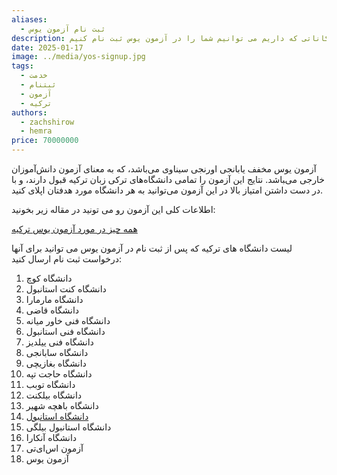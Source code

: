```yaml
---
aliases:
  - ثبت نام آزمون یوس
description: ما در کافی نت دی با تجربه ای و امکاناتی که داریم می توانیم شما را در آزمون یوس ثبت نام کنیم.
date: 2025-01-17
image: ../media/yos-signup.jpg
tags:
  - خدمت
  - ثبتنام
  - آزمون
  - ترکیه
authors:
  - zachshirow
  - hemra
price: 70000000
---
```


آزمون یوس مخفف یابانجی اورنجی سیناوی می‌باشد، که به معنای آزمون دانش‌آموزان خارجی می‌‍باشد. نتایج این آزمون را تمامی دانشگاه‌های ترکی زبان ترکیه قبول دارند، و با در دست داشتن امتیاز بالا در این آزمون می‌توانید به هر دانشگاه مورد هدفتان اپلای کنید. 

اطلاعات کلی این آزمون رو می تونید در مقاله زیر بخونید: 

[همه چیز در مورد آزمون یوس ترکیه](../blog/yos-exam.md)

لیست دانشگاه های ترکیه که پس از ثبت نام در آزمون یوس می توانید برای آنها درخواست ثبت نام ارسال کنید:



<AstroColumn>

1. دانشگاه کوچ
2. دانشگاه کنت استانبول
3. دانشگاه مارمارا
4. دانشگاه قاضی
5. دانشگاه فنی خاور میانه
6. دانشگاه فنی استانبول
7. دانشگاه فنی ییلدیز
8. دانشگاه سابانجی
9. دانشگاه بغازیچی
10. دانشگاه حاجت تپه
11. دانشگاه توبب
12. دانشگاه بیلکنت
13. دانشگاه باهچه شهیر
14. [دانشگاه استانبول](../blog/istanbul-university.md)
15. دانشگاه استانبول بیلگی
16. دانشگاه آنکارا
17. آزمون اس‌ای‌تی
18. آزمون یوس

</AstroColumn>
